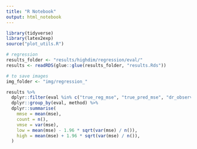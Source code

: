 ```yaml
---
title: "R Notebook"
output: html_notebook
---
```



```r
library(tidyverse)
library(latex2exp)
source("plot_utils.R")
```

```r
# regression
results_folder <- "results/highdim/regression/eval/"
results <- readRDS(glue::glue(results_folder, "results.Rds"))

# to save images
img_folder <- "img/regression_"
```

```r
results %>%
  dplyr::filter(eval %in% c("true_reg_mse", "true_pred_mse", "dr_observational")) %>%
  dplyr::group_by(eval, method) %>%
  dplyr::summarise(
    mmse = mean(mse),
    count = n(),
    vmse = var(mse),
    low = mean(mse) - 1.96 * sqrt(var(mse) / n()),
    high = mean(mse) + 1.96 * sqrt(var(mse) / n()), 
  ) 
```


